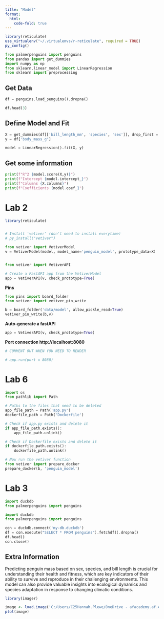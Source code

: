 ```yaml
---
title: "Model"
format:
  html:
    code-fold: true
---
```


```r
library(reticulate)
use_virtualenv("~/.virtualenvs/r-reticulate", required = TRUE)
py_config()

```

```python
from palmerpenguins import penguins
from pandas import get_dummies
import numpy as np
from sklearn.linear_model import LinearRegression
from sklearn import preprocessing
```

## Get Data

```python
df = penguins.load_penguins().dropna()

df.head(3)
```

## Define Model and Fit

```python
X = get_dummies(df[['bill_length_mm', 'species', 'sex']], drop_first = True)
y = df['body_mass_g']

model = LinearRegression().fit(X, y)
```

## Get some information

```python
print(f"R^2 {model.score(X,y)}")
print(f"Intercept {model.intercept_}")
print(f"Columns {X.columns}")
print(f"Coefficients {model.coef_}")
```

# Lab 2

```r
library(reticulate)


# Install 'vetiver' (don't need to install everytime)
# py_install("vetiver")

```

```python
from vetiver import VetiverModel
v = VetiverModel(model, model_name='penguin_model', prototype_data=X)
```

```python

```

```python
from vetiver import VetiverAPI

# Create a FastAPI app from the VetiverModel
app = VetiverAPI(v, check_prototype=True)


```

**Pins**

```python
from pins import board_folder
from vetiver import vetiver_pin_write

b = board_folder('data/model', allow_pickle_read=True)
vetiver_pin_write(b,v)
```

**Auto-generate a fastAPI**

```python
app = VetiverAPI(v, check_prototype=True)
```

**Port connection http://localhost:8080**

```python
# COMMENT OUT WHEN YOU NEED TO RENDER

# app.run(port = 8080)
```

# Lab 6

```python
import os
from pathlib import Path

# Paths to the files that need to be deleted
app_file_path = Path('app.py')
dockerfile_path = Path('Dockerfile')

# Check if app.py exists and delete it
if app_file_path.exists():
    app_file_path.unlink()

# Check if Dockerfile exists and delete it
if dockerfile_path.exists():
    dockerfile_path.unlink()

# Now run the vetiver function
from vetiver import prepare_docker
prepare_docker(b, 'penguin_model')
```

# Lab 3

```python
import duckdb
from palmerpenguins import penguins
```

```python
import duckdb
from palmerpenguins import penguins

con = duckdb.connect('my-db.duckdb')
df = con.execute("SELECT * FROM penguins").fetchdf().dropna()
df.head()
con.close()
```

## Extra Information

Predicting penguin mass based on sex, species, and bill length is crucial for understanding their health and fitness, which are key indicators of their ability to survive and reproduce in their challenging environments. This model can also provide valuable insights into ecological dynamics and species adaptation in response to changing climatic conditions.

```r
library(imager)

image <- load.image('C:/Users/C25Hannah.Plewe/OneDrive - afacademy.af.edu/RecognitionSpring2022/Notebooks/Pictures/penguinTypes.jpg')
plot(image)

```
